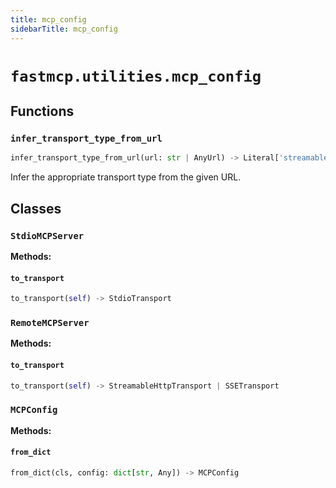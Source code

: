 ```yaml
---
title: mcp_config
sidebarTitle: mcp_config
---
```


# `fastmcp.utilities.mcp_config`

## Functions

### `infer_transport_type_from_url`

```python
infer_transport_type_from_url(url: str | AnyUrl) -> Literal['streamable-http', 'sse']
```


Infer the appropriate transport type from the given URL.


## Classes

### `StdioMCPServer`

**Methods:**

#### `to_transport`

```python
to_transport(self) -> StdioTransport
```

### `RemoteMCPServer`

**Methods:**

#### `to_transport`

```python
to_transport(self) -> StreamableHttpTransport | SSETransport
```

### `MCPConfig`

**Methods:**

#### `from_dict`

```python
from_dict(cls, config: dict[str, Any]) -> MCPConfig
```
